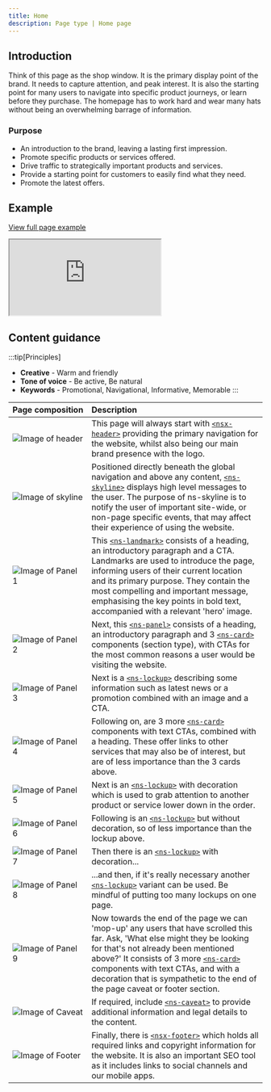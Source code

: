 ```yaml
---
title: Home
description: Page type | Home page
---
```


## Introduction

Think of this page as the shop window. It is the primary display point of the brand. It needs to capture attention, and peak interest. It is also the starting point for many users to navigate into specific product journeys, or learn before they purchase. The homepage has to work hard and wear many hats without being an overwhelming barrage of information.

### Purpose

- An introduction to the brand, leaving a lasting first impression.
- Promote specific products or services offered.
- Drive traffic to strategically important products and services.
- Provide a starting point for customers to easily find what they need.
- Promote the latest offers.

## Example

<div class="storybook-embed page">
  <p><a href="https://www.britishgas.co.uk/nucleus/demo/iframe.html?id=examples-page-types--home&amp;viewMode=story">View full page example</a></p>
  <iframe src="https://www.britishgas.co.uk/nucleus/demo/iframe.html?id=examples-page-types--home&amp;viewMode=story&amp;nav=0" title="Nucleus: examples-page-types--home" sandbox="allow-forms allow-modals allow-popups allow-presentation allow-same-origin allow-scripts"></iframe>
</div>

## Content guidance

:::tip[Principles]
- **Creative** - Warm and friendly
- **Tone of voice** - Be active, Be natural
- **Keywords** - Promotional, Navigational, Informative, Memorable
:::

| Page&nbsp;composition | Description |
| :--- | :--- |
| ![Image of header](https://user-images.githubusercontent.com/78355810/121555708-250d1f00-ca0b-11eb-86b9-df4a65ccfb60.png) | This page will always start with [`<nsx-header>`](/components/nsx-header) providing the primary navigation for the website, whilst also being our main brand presence with the logo. |
| ![Image of skyline](https://user-images.githubusercontent.com/78355810/121555785-348c6800-ca0b-11eb-922d-c2c3b4937acd.png) | Positioned directly beneath the global navigation and above any content, [`<ns-skyline>`](/components/ns-skyline) displays high level messages to the user. The purpose of ns-skyline is to notify the user of important site-wide, or non-page specific events, that may affect their experience of using the website.|
| ![Image of Panel 1](https://user-images.githubusercontent.com/78355810/121552839-af07b880-ca08-11eb-9f48-63171fa005db.png) | This [`<ns-landmark>`](/components/ns-landmark) consists of a heading, an introductory paragraph and a CTA. Landmarks are used to introduce the page, informing users of their current location and its primary purpose. They contain the most compelling and important message, emphasising the key points in bold text, accompanied with a relevant 'hero' image. |
| ![Image of Panel 2](https://user-images.githubusercontent.com/78355810/121559775-ce094900-ca0e-11eb-9d15-d370761a9202.png) | Next, this [`<ns-panel>`](/components/ns-panel) consists of a heading, an introductory paragraph and 3 [`<ns-card>`](/components/ns-card) components (section type), with CTAs for the most common reasons a user would be visiting the website. |
| ![Image of Panel 3](https://user-images.githubusercontent.com/78355810/121560789-c0a08e80-ca0f-11eb-9708-658a94aa90a0.png) | Next is a [`<ns-lockup>`](/components/ns-lockup) describing some information such as latest news or a promotion combined with an image and a CTA. |
| ![Image of Panel 4](https://user-images.githubusercontent.com/78355810/121561606-91d6e800-ca10-11eb-967c-824decbea4a8.png) | Following on, are 3 more [`<ns-card>`](/components/ns-card) components with text CTAs, combined with a heading. These offer links to other services that may also be of interest, but are of less importance than the 3 cards above. |
| ![Image of Panel 5](https://user-images.githubusercontent.com/78355810/121562212-23465a00-ca11-11eb-8a39-10e0885ab05d.png) | Next is an [`<ns-lockup>`](/components/ns-lockup) with decoration which is used to grab attention to another product or service lower down in the order. |
| ![Image of Panel 6](https://user-images.githubusercontent.com/78355810/121562898-d1520400-ca11-11eb-93e8-46dedc5bf79f.png) | Following is an [`<ns-lockup>`](/components/ns-lockup) but without decoration, so of less importance than the lockup above. |
| ![Image of Panel 7](https://user-images.githubusercontent.com/78355810/121563848-b8961e00-ca12-11eb-936e-b46c5de2394d.png) | Then there is an [`<ns-lockup>`](/components/ns-lockup) with decoration... |
| ![Image of Panel 8](https://user-images.githubusercontent.com/78355810/121565028-fa739400-ca13-11eb-8a68-90ff869c3cb4.png) | ...and then, if it's really necessary another [`<ns-lockup>`](/components/ns-lockup) variant can be used. Be mindful of putting too many lockups on one page. |
| ![Image of Panel 9](https://user-images.githubusercontent.com/78355810/121565846-c64ca300-ca14-11eb-803c-c7e2ba88de92.png) | Now towards the end of the page we can 'mop-up' any users that have scrolled this far. Ask, 'What else might they be looking for that's not already been mentioned above?' It consists of 3 more [`<ns-card>`](/components/ns-card) components with text CTAs, and with a decoration that is sympathetic to the end of the page caveat or footer section. |
| ![Image of Caveat](https://user-images.githubusercontent.com/78355810/121566776-bed9c980-ca15-11eb-8032-8df59ac5c372.png) | If required, include [`<ns-caveat>`](/components/ns-caveat) to provide additional information and legal details to the content. |
| ![Image of Footer](https://user-images.githubusercontent.com/78355810/121567323-57704980-ca16-11eb-9951-598055b9808c.png) | Finally, there is [`<nsx-footer>`](/components/nsx-footer) which holds all required links and copyright information for the website. It is also an important SEO tool as it includes links to social channels and our mobile apps. |
